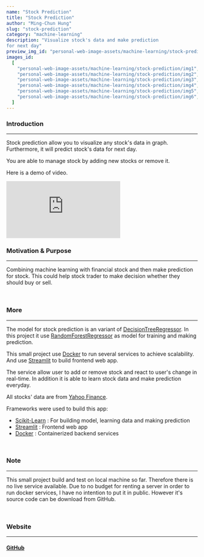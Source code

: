 ```yaml
---
name: "Stock Prediction"
title: "Stock Prediction"
author: "Ming-Chun Hung"
slug: "stock-prediction"
category: "machine-learning"
description: "Visualize stock's data and make prediction 
for next day"
preview_img_id: "personal-web-image-assets/machine-learning/stock-prediction/preview"
images_id:
  [
    "personal-web-image-assets/machine-learning/stock-prediction/img1",
    "personal-web-image-assets/machine-learning/stock-prediction/img2",
    "personal-web-image-assets/machine-learning/stock-prediction/img3",
    "personal-web-image-assets/machine-learning/stock-prediction/img4",
    "personal-web-image-assets/machine-learning/stock-prediction/img5",
    "personal-web-image-assets/machine-learning/stock-prediction/img6",
  ]
---
```


### Introduction

---

Stock prediction allow you to visualize any stock's data in graph. Furthermore,
it will predict stock's data for next day.

You are able to manage stock by adding new stocks or remove it.

Here is a demo of video.

<iframe
  src="https://www.youtube.com/embed/EjyubJqiDE0?si=R_zLHFJEFNuF-BUY"
  title="YouTube video player"
  frameborder="0"
  allow="accelerometer; autoplay; clipboard-write; encrypted-media; gyroscope; picture-in-picture; web-share"
  allowfullscreen
></iframe>

<br />

### Motivation & Purpose

---

Combining machine learning with financial stock and then make
prediction for stock. This could help stock trader to make decision
whether they should buy or sell.

<br />

### More

---

The model for stock prediction is an variant of
[DecisionTreeRegressor](https://scikit-learn.org/stable/modules/generated/sklearn.tree.DecisionTreeRegressor.html).
In this project it use
[RandomForestRegressor](https://scikit-learn.org/stable/modules/generated/sklearn.ensemble.RandomForestRegressor.html)
as model for training and making prediction.

This small project use [Docker](https://www.docker.com/)
to run several services to achieve scalability. And use [Streamlit](https://streamlit.io/)
to build frontend web app.

The service allow user to add or remove stock and react to user's change in real-time.
In addition it is able to learn stock data and make prediction everyday.

All stocks' data are from [Yahoo Finance](https://finance.yahoo.com/).

Frameworks were used to build this app:

- [Scikit-Learn](https://scikit-learn.org/stable/) : For building model, learning data and making prediction
- [Streamlit](https://streamlit.io/) : Frontend web app
- [Docker](https://www.docker.com/) : Containerized backend services

<br />

### Note

---

This small project build and test on local machine so far. Therefore there is
no live service available. Due to no budget for renting a server in order to
run docker services, I have no intention to put it in public. However it's
source code can be download from GitHub.

<br />

### Website

---

#### [GitHub](https://github.com/NPMachineLearning/StockPrediction)

<br />

